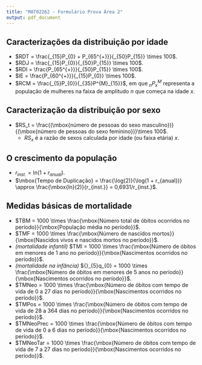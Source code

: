 ```yaml
---
title: "MAT02262 - Formulário Prova Área 2"
output: pdf_document
---
```


## Caracterizações da distribuição por idade

- $RDT = \frac{_{15}P_{0} + P_{65^{+}}}{_{50}P_{15}} \times 100$.
- $RDJ = \frac{_{15}P_{0}}{_{50}P_{15}} \times 100$.
- $RDI = \frac{P_{65^{+}}}{_{50}P_{15}} \times 100$.
- $IE = \frac{P_{60^{+}}}{_{15}P_{0}} \times 100$.
- $RCM = \frac{_{5}P_{0}}{_{35}P^{M}_{15}}$, em que $_{n}P_{x}^{M}$ representa a população de mulheres na faixa de amplitudo $n$ que começa na idade $x$.

## Caracterização da distribuição por sexo

- $RS_t = \frac{(\mbox{número de pessoas do sexo masculino})}{(\mbox{número de pessoas do sexo feminino})}\times 100$.
    + $RS_x$ é a razão de sexos calculada por idade (ou faixa etária) $x$.

## O crescimento da população

\begin{eqnarray*}
\mbox{Taxa Anual:}\quad && r = \left(\frac{P(t + \Delta t)}{P(t)}\right)^{1/\Delta t} - 1,\\
\mbox{Taxa Instantânea:}\quad && r =  \frac{\mbox{ln}\left(P(t + \Delta t)/P(t)\right)}{\Delta t}.
\end{eqnarray*}

- $r_{inst.} = \mbox{ln}(1 + r_{anual})$.
- $\mbox{Tempo de Duplicação} = \frac{\log(2)}{\log(1 + r_{anual})} \approx \frac{\mbox{ln}(2)}{r_{inst.}} = 0,6931/r_{inst.}$.

## Medidas básicas de mortalidade

- $TBM = 1000 \times \frac{\mbox{Número total de óbitos ocorridos no período}}{\mbox{População média no período}}$.
- $TMF = 1000 \times \frac{\mbox{Número de nascidos mortos}}{\mbox{Nascidos vivos e nascidos mortos no período}}$.
- *(mortalidade infantil)* $TMI = 1000 \times \frac{\mbox{Número de óbitos em menores de 1 ano no período}}{\mbox{Nascimentos ocorridos no período}}$.
- *(mortalidade na infância)* ${}_{5}q_{0} = 1000 \times \frac{\mbox{Número de óbitos em menores de 5 anos no período}}{\mbox{Nascimentos ocorridos no período}}$.
- $TMNeo = 1000 \times \frac{\mbox{Número de óbitos com tempo de vida de 0 a 27 dias no período}}{\mbox{Nascimentos ocorridos no período}}$.
- $TMPos = 1000 \times \frac{\mbox{Número de óbitos com tempo de vida de 28 a 364 dias no período}}{\mbox{Nascimentos ocorridos no período}}$.
- $TMNeoPrec = 1000 \times \frac{\mbox{Número de óbitos com tempo de vida de 0 a 6 dias no período}}{\mbox{Nascimentos ocorridos no período}}$.
- $TMNeoTar = 1000 \times \frac{\mbox{Número de óbitos com tempo de vida de 7 a 27 dias no período}}{\mbox{Nascimentos ocorridos no período}}$.
